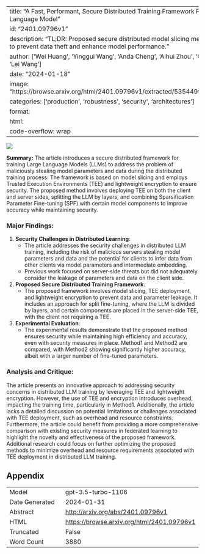 
---
title: "A Fast, Performant, Secure Distributed Training Framework For Large Language Model"
id: "2401.09796v1"
description: "TL;DR: Proposed secure distributed model slicing method using TEE to prevent data theft and enhance model performance."
author: ['Wei Huang', 'Yinggui Wang', 'Anda Cheng', 'Aihui Zhou', 'Chaofan Yu', 'Lei Wang']
date: "2024-01-18"
image: "https://browse.arxiv.org/html/2401.09796v1/extracted/5354499/feature2.png"
categories: ['production', 'robustness', 'security', 'architectures']
format:
  html:
    code-overflow: wrap
---

![](https://browse.arxiv.org/html/2401.09796v1/extracted/5354499/feature2.png)

**Summary:**
The article introduces a secure distributed framework for training Large Language Models (LLMs) to address the problem of maliciously stealing model parameters and data during the distributed training process. The framework is based on model slicing and employs Trusted Execution Environments (TEE) and lightweight encryption to ensure security. The proposed method involves deploying TEE on both the client and server sides, splitting the LLM by layers, and combining Sparsification Parameter Fine-tuning (SPF) with certain model components to improve accuracy while maintaining security.

### Major Findings:
1. **Security Challenges in Distributed Learning**:
    - The article addresses the security challenges in distributed LLM training, including the risk of malicious servers stealing model parameters and data and the potential for clients to infer data from other clients via model parameters and intermediate embedding. 
    - Previous work focused on server-side threats but did not adequately consider the leakage of parameters and data on the client side.

2. **Proposed Secure Distributed Training Framework**:
    - The proposed framework involves model slicing, TEE deployment, and lightweight encryption to prevent data and parameter leakage. It includes an approach for split fine-tuning, where the LLM is divided by layers, and certain components are placed in the server-side TEE, with the client not requiring a TEE.

3. **Experimental Evaluation**:
    - The experimental results demonstrate that the proposed method ensures security while maintaining high efficiency and accuracy, even with security measures in place. Method1 and Method2 are compared, with Method2 showing significantly higher accuracy, albeit with a larger number of fine-tuned parameters.

### Analysis and Critique:
The article presents an innovative approach to addressing security concerns in distributed LLM training by leveraging TEE and lightweight encryption. However, the use of TEE and encryption introduces overhead, impacting the training time, particularly in Method1. Additionally, the article lacks a detailed discussion on potential limitations or challenges associated with TEE deployment, such as overhead and resource constraints. Furthermore, the article could benefit from providing a more comprehensive comparison with existing security measures in federated learning to highlight the novelty and effectiveness of the proposed framework. Additional research could focus on further optimizing the proposed methods to minimize overhead and resource requirements associated with TEE deployment in distributed LLM training.

## Appendix

|          |          |
|----------|----------|
| Model     | gpt-3.5-turbo-1106       |
| Date Generated     | 2024-01-31       |
| Abstract | [http://arxiv.org/abs/2401.09796v1](http://arxiv.org/abs/2401.09796v1)        |
| HTML     | [https://browse.arxiv.org/html/2401.09796v1](https://browse.arxiv.org/html/2401.09796v1)       |
| Truncated       | False       |
| Word Count       | 3880       |